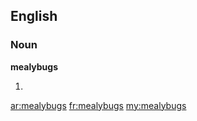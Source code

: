 ==English==

===Noun===
'''mealybugs'''

# {{plural of|[[mealybug]]}}

[[ar:mealybugs]]
[[fr:mealybugs]]
[[my:mealybugs]]